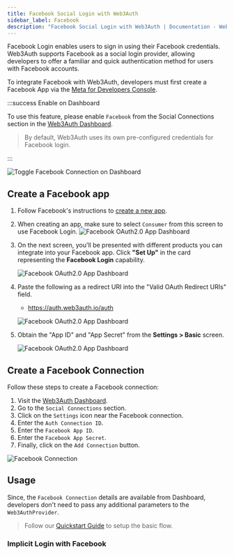 ```yaml
---
title: Facebook Social Login with Web3Auth
sidebar_label: Facebook
description: "Facebook Social Login with Web3Auth | Documentation - Web3Auth"
---
```



Facebook Login enables users to sign in using their Facebook credentials. Web3Auth supports Facebook
as a social login provider, allowing developers to offer a familiar and quick authentication method
for users with Facebook accounts.

To integrate Facebook with Web3Auth, developers must first create a Facebook App via the
[Meta for Developers Console](https://developers.facebook.com/).

:::success Enable on Dashboard

To use this feature, please enable `Facebook` from the Social Connections section in the
[Web3Auth Dashboard](https://dashboard.web3auth.io).

> By default, Web3Auth uses its own pre-configured credentials for Facebook login.

:::

<div style={{ display: "flex", margin: "20px 0" }}>
  <img
    src={FacebookToggle}
    style={{
      maxWidth: "800px",
      borderRadius: "8px",
      boxShadow: "0 2px 6px rgba(0, 0, 0, 0.1)",
    }}
    alt="Toggle Facebook Connection on Dashboard"
  />
</div>

## Create a Facebook app

1. Follow Facebook's instructions to
   [create a new app](https://developers.facebook.com/docs/development/create-an-app).
2. When creating an app, make sure to select `Consumer` from this screen to use Facebook Login.
   ![Facebook OAuth2.0 App Dashboard](/guides/social-providers/facebook/facebook-app.png)

3. On the next screen, you'll be presented with different products you can integrate into your
   Facebook app. Click **"Set Up"** in the card representing the **Facebook Login** capability.

   ![Facebook OAuth2.0 App Dashboard](/guides/social-providers/facebook/facebook-login-setup.png)

4. Paste the following as a redirect URI into the "Valid OAuth Redirect URIs" field.

   - https://auth.web3auth.io/auth

   ![Facebook OAuth2.0 App Dashboard](/guides/social-providers/facebook/facebook-login-settings-oauth.png)

5. Obtain the "App ID" and "App Secret" from the **Settings > Basic** screen.

   ![Facebook OAuth2.0 App Dashboard](/guides/social-providers/facebook/facebook-app-id-secret.png)

## Create a Facebook Connection

Follow these steps to create a Facebook connection:

1. Visit the [Web3Auth Dashboard](https://dashboard.web3auth.io).
1. Go to the `Social Connections` section.
1. Click on the `Settings` icon near the Facebook connection.
1. Enter the `Auth Connection ID`.
1. Enter the `Facebook App ID`.
1. Enter the `Facebook App Secret`.
1. Finally, click on the `Add Connection` button.

<div style={{ display: "flex", margin: "20px 0" }}>
  <img
    src={FacebookConnection}
    style={{
      maxWidth: "600px",
      borderRadius: "8px",
      boxShadow: "0 2px 6px rgba(0, 0, 0, 0.1)",
    }}
    alt="Facebook Connection"
  />
</div>

## Usage

Since, the `Facebook Connection` details are available from Dashboard, developers don't need to pass
any additional parameters to the `Web3AuthProvider`.

> Follow our [Quickstart Guide](/quick-start) to setup the basic flow.

### Implicit Login with Facebook

<ImplicitLoginFacebook />

